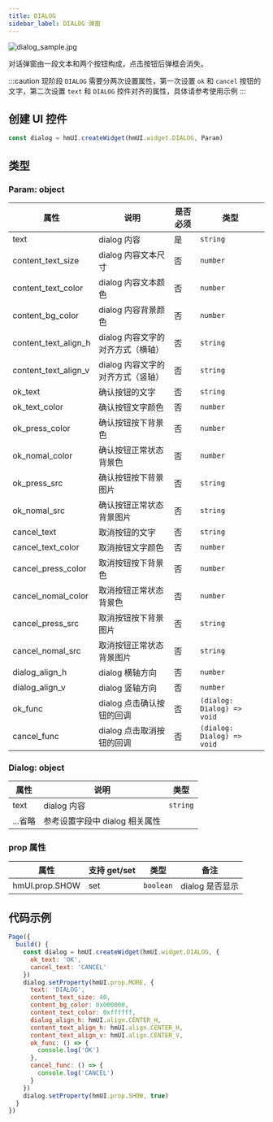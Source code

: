 ```yaml
---
title: DIALOG
sidebar_label: DIALOG 弹窗
---
```


![dialog_sample.jpg](/img/api/dialog_sample.jpg)

对话弹窗由一段文本和两个按钮构成，点击按钮后弹框会消失。

:::caution
现阶段 `DIALOG` 需要分两次设置属性，第一次设置 `ok` 和 `cancel` 按钮的文字，第二次设置 `text` 和 `DIALOG` 控件对齐的属性，具体请参考使用示例
:::

## 创建 UI 控件

```js
const dialog = hmUI.createWidget(hmUI.widget.DIALOG, Param)
```

## 类型

### Param: object

| 属性                 | 说明                              | 是否必须 | 类型                       |
| -------------------- | --------------------------------- | -------- | -------------------------- |
| text                 | dialog 内容                       | 是       | `string`                   |
| content_text_size    | dialog 内容文本尺寸                | 否       | `number`                   |
| content_text_color   | dialog 内容文本颜色               | 否       | `number`                   |
| content_bg_color     | dialog 内容背景颜色               | 否       | `number`                   |
| content_text_align_h | dialog 内容文字的对齐方式（横轴） | 否       | `string`                   |
| content_text_align_v | dialog 内容文字的对齐方式（竖轴） | 否       | `string`                   |
| ok_text              | 确认按钮的文字                    | 否       | `string`                   |
| ok_text_color        | 确认按钮文字颜色                  | 否       | `number`                   |
| ok_press_color       | 确认按钮按下背景色                | 否       | `number`                   |
| ok_nomal_color       | 确认按钮正常状态背景色            | 否       | `number`                   |
| ok_press_src         | 确认按钮按下背景图片              | 否       | `string`                   |
| ok_nomal_src         | 确认按钮正常状态背景图片          | 否       | `string`                   |
| cancel_text          | 取消按钮的文字                    | 否       | `string`                   |
| cancel_text_color    | 取消按钮文字颜色                  | 否       | `number`                   |
| cancel_press_color   | 取消按钮按下背景色                | 否       | `number`                   |
| cancel_nomal_color   | 取消按钮正常状态背景色            | 否       | `number`                   |
| cancel_press_src     | 取消按钮按下背景图片              | 否       | `string`                   |
| cancel_nomal_src     | 取消按钮正常状态背景图片          | 否       | `string`                   |
| dialog_align_h       | dialog 横轴方向                   | 否       | `number`                   |
| dialog_align_v       | dialog 竖轴方向                   | 否       | `number`                   |
| ok_func              | dialog 点击确认按钮的回调         | 否       | `(dialog: Dialog) => void` |
| cancel_func          | dialog 点击取消按钮的回调         | 否       | `(dialog: Dialog) => void` |

### Dialog: object

| 属性    | 说明                           | 类型     |
| ------- | ------------------------------ | -------- |
| text    | dialog 内容                    | `string` |
| ...省略 | 参考设置字段中 dialog 相关属性 |

### prop 属性

| 属性 | 支持 get/set | 类型      | 备注            |
| ---- | ------------ | --------- | --------------- |
| hmUI.prop.SHOW | set          | `boolean` | dialog 是否显示 |

## 代码示例

```js
Page({
  build() {
    const dialog = hmUI.createWidget(hmUI.widget.DIALOG, {
      ok_text: 'OK',
      cancel_text: 'CANCEL'
    })
    dialog.setProperty(hmUI.prop.MORE, {
      text: 'DIALOG',
      content_text_size: 40,
      content_bg_color: 0x000000,
      content_text_color: 0xffffff,
      dialog_align_h: hmUI.align.CENTER_H,
      content_text_align_h: hmUI.align.CENTER_H,
      content_text_align_v: hmUI.align.CENTER_V,
      ok_func: () => {
        console.log('OK')
      },
      cancel_func: () => {
        console.log('CANCEL')
      }
    })
    dialog.setProperty(hmUI.prop.SHOW, true)
  }
})
```

